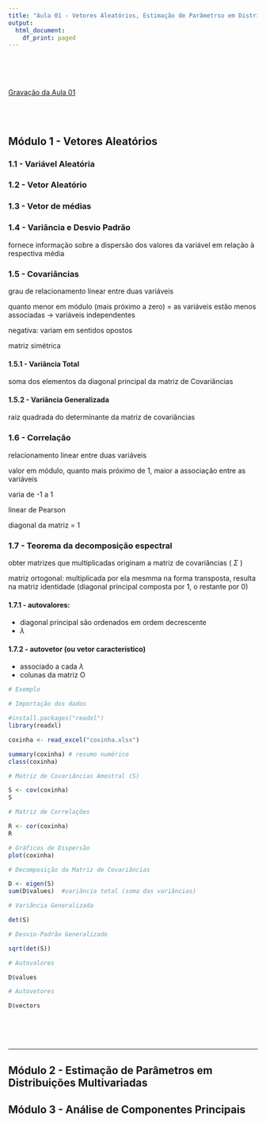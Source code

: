 ```yaml
---
title: "Aula 01 - Vetores Aleatórios, Estimação de Parâmetrso em Distribuições Multivariadas e Análise de Componentes Principais"
output:
  html_document:
    df_print: paged
---
```


<br>
<br>
<br>

[Gravação da Aula 01](https://drive.google.com/file/d/1_ilykBsFdumWUR0nIw4zkF5dInzUDbVI/view?usp=drivesdk)

<br>
<br>


## Módulo 1 - Vetores Aleatórios

### 1.1 - Variável Aleatória

### 1.2 - Vetor Aleatório

### 1.3 - Vetor de médias

### 1.4 - Variância e Desvio Padrão

fornece informação sobre a dispersão dos valores da variável em relação à respectiva média

### 1.5 - Covariâncias

grau de relacionamento linear entre duas variáveis

quanto menor em módulo (mais próximo a zero) = as variáveis estão menos associadas -> variáveis independentes

negativa: variam em sentidos opostos

matriz simétrica 

#### 1.5.1 - Variância Total

soma dos elementos da diagonal principal da matriz de Covariâncias

#### 1.5.2 - Variância Generalizada

raiz quadrada do determinante da matriz de covariâncias

### 1.6 - Correlação

relacionamento linear entre duas variáveis

valor em módulo, quanto mais próximo de 1, maior a associação entre as variáveis

varia de -1 a 1

linear de Pearson

diagonal da matriz = 1

### 1.7 - Teorema da decomposição espectral

obter matrizes que multiplicadas originam a matriz de covariâncias ( $\Sigma$ )

matriz ortogonal: multiplicada por ela mesmma na forma transposta, resulta na matriz identidade (diagonal principal composta por 1, o restante por 0)

#### 1.7.1 - autovalores: 
- diagonal principal
são ordenados em ordem decrescente
- $\lambda$

#### 1.7.2 - autovetor (ou vetor característico)
- associado a cada $\lambda$
- colunas da matriz O

```r
# Exemplo


```

```r
# Importação dos dados

#install.packages("readxl")
library(readxl)

coxinha <- read_excel("coxinha.xlsx")

summary(coxinha) # resumo numérico
class(coxinha)
```

```r
# Matriz de Covariâncias Amostral (S)

S <- cov(coxinha)
S
```

```r
# Matriz de Correlações

R <- cor(coxinha)
R

```

```r
# Gráficos de Dispersão
plot(coxinha)
```

```r
# Decomposição da Matriz de Covariâncias

D <- eigen(S)
sum(D$values)  #variância total (soma das variâncias)
```

```r
# Variância Generalizada

det(S)
```

```r
# Desvio-Padrão Generalizado

sqrt(det(S))
```

```r
# Autovalores

D$values
```

```r
# Autovetores

D$vectors
```


<br>
<br>
<br>

---
## Módulo 2 - Estimação de Parâmetros em Distribuições Multivariadas



## Módulo 3 - Análise de Componentes Principais
